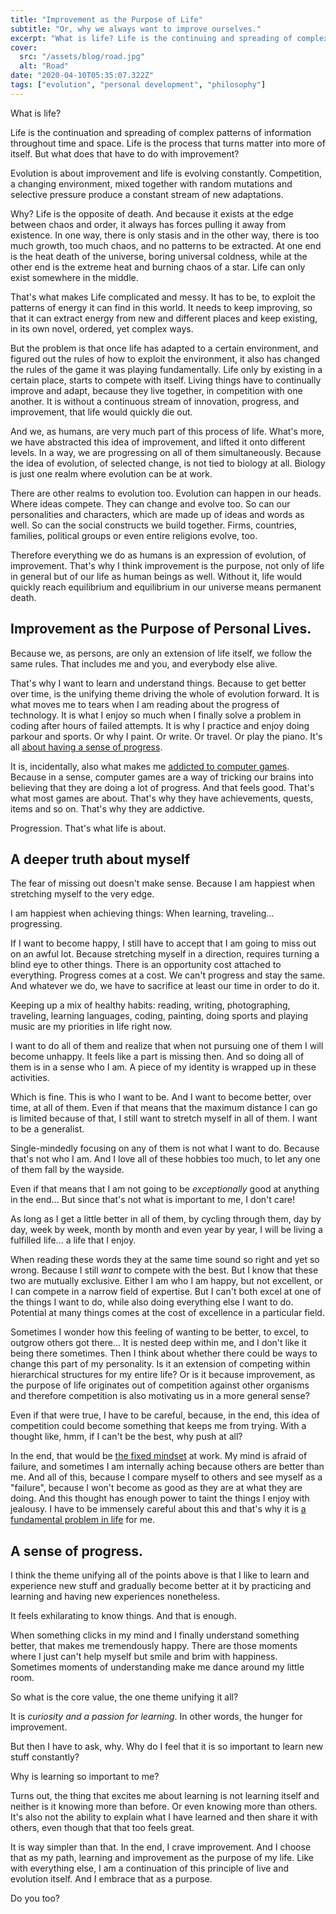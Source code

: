 ```yaml
---
title: "Improvement as the Purpose of Life"
subtitle: "Or, why we always want to improve ourselves."
excerpt: "What is life? Life is the continuing and spreading of complex patterns of information throughout time and space. Life is the process that turns matter into more of itself. But what does that have to do with improvement?"
cover: 
  src: "/assets/blog/road.jpg"
  alt: "Road"
date: "2020-04-10T05:35:07.322Z"
tags: ["evolution", "personal development", "philosophy"]
---
```


What is life? 

Life is the continuation and spreading of complex patterns of information throughout time and space. Life is the process that turns matter into more of itself. But what does that have to do with improvement?

Evolution is about improvement and life is evolving constantly. Competition, a changing environment, mixed together with random mutations and selective pressure produce a constant stream of new adaptations.

Why? Life is the opposite of death. And because it exists at the edge between chaos and order, it always has forces pulling it away from existence. In one way, there is only stasis and in the other way, there is too much growth, too much chaos, and no patterns to be extracted. At one end is the heat death of the universe, boring universal coldness, while at the other end is the extreme heat and burning chaos of a star. Life can only exist somewhere in the middle. 

That's what makes Life complicated and messy. It has to be, to exploit the patterns of energy it can find in this world. It needs to keep improving, so that it can extract energy from new and different places and keep existing, in its own novel, ordered, yet complex ways.

But the problem is that once life has adapted to a certain environment, and figured out the rules of how to exploit the environment, it also has changed the rules of the game it was playing fundamentally. Life only by existing in a certain place, starts to compete with itself. Living things have to continually improve and adapt, because they live together, in competition with one another. It is without a continuous stream of innovation, progress, and improvement, that life would quickly die out.

And we, as humans, are very much part of this process of life. What's more, we have abstracted this idea of improvement, and lifted it onto different levels. In a way, we are progressing on all of them simultaneously. Because the idea of evolution, of selected change, is not tied to biology at all. Biology is just one realm where evolution can be at work. 

There are other realms to evolution too. Evolution can happen in our heads. Where ideas compete. They can change and evolve too. So can our personalities and characters, which are made up of ideas and words as well. So can the social constructs we build together. Firms, countries, families, political groups or even entire religions evolve, too.

Therefore everything we do as humans is an expression of evolution, of improvement. That's why I think improvement is the purpose, not only of life in general but of our life as human beings as well. Without it, life would quickly reach equilibrium and equilibrium in our universe means permanent death.

## Improvement as the Purpose of Personal Lives.

Because we, as persons, are only an extension of life itself, we follow the same rules. That includes me and you, and everybody else alive.

That's why I want to learn and understand things. Because to get better over time, is the unifying theme driving the whole of evolution forward. It is what moves me to tears when I am reading about the progress of technology. It is what I enjoy so much when I finally solve a problem in coding after hours of failed attempts. It is why I practice and enjoy doing parkour and sports. Or why I paint. Or write. Or travel. Or play the piano. It's all [about having a sense of progress](/posts/sense-of-progress).

It is, incidentally, also what makes me [addicted to computer games](/posts/computer-games). Because in a sense, computer games are a way of tricking our brains into believing that they are doing a lot of progress. And that feels good. That's what most games are about. That's why they have achievements, quests, items and so on. That's why they are addictive.

Progression. That's what life is about. 

## A deeper truth about myself

The fear of missing out doesn't make sense. Because I am happiest when stretching myself to the very edge.

I am happiest when achieving things: When learning, traveling... progressing.

If I want to become happy, I still have to accept that I am going to miss out on an awful lot. Because stretching myself in a direction, requires turning a blind eye to other things. There is an opportunity cost attached to everything. Progress comes at a cost. We can't progress and stay the same. And whatever we do, we have to sacrifice at least our time in order to do it. 

Keeping up a mix of healthy habits: reading, writing, photographing, traveling, learning languages, coding, painting, doing sports and playing music are my priorities in life right now. 

I want to do all of them and realize that when not pursuing one of them I will become unhappy. It feels like a part is missing then. And so doing all of them is in a sense who I am. A piece of my identity is wrapped up in these activities. 

Which is fine. This is who I want to be. And I want to become better, over time, at all of them. Even if that means that the maximum distance I can go is limited because of that, I still want to stretch myself in all of them. I want to be a generalist. 

Single-mindedly focusing on any of them is not what I want to do. Because that's not who I am. And I love all of these hobbies too much, to let any one of them fall by the wayside. 

Even if that means that I am not going to be *exceptionally* good at anything in the end... But since that's not what is important to me, I don't care!

As long as I get a little better in all of them, by cycling through them, day by day, week by week, month by month and even year by year, I will be living a fulfilled life... a life that I enjoy.

When reading these words they at the same time sound so right and yet so wrong. Because I still *want* to compete with the best. But I know that these two are mutually exclusive. Either I am who I am happy, but not excellent, or I can compete in a narrow field of expertise. But I can't both excel at one of the things I want to do, while also doing everything else I want to do. Potential at many things comes at the cost of excellence in a particular field. 

Sometimes I wonder how this feeling of wanting to be better, to excel, to outgrow others got there... It is nested deep within me, and I don't like it being there sometimes. Then I think about whether there could be ways to change this part of my personality. Is it an extension of competing within hierarchical structures for my entire life? Or is it because improvement, as the purpose of life originates out of competition against other organisms and therefore competition is also motivating us in a more general sense?

Even if that were true, I have to be careful, because, in the end, this idea of competition could become something that keeps me from trying. With a thought like, hmm, if I can't be the best, why push at all? 

In the end, that would be [the fixed mindset](/booknotes/mindset) at work. My mind is afraid of failure, and sometimes I am internally aching because others are better than me. And all of this, because I compare myself to others and see myself as a "failure", because I won't become as good as they are at what they are doing. And this thought has enough power to taint the things I enjoy with jealousy. I have to be immensely careful about this and that's why it is [a fundamental problem in life](/posts/fundamental-problems) for me. 

## A sense of progress.

I think the theme unifying all of the points above is that I like to learn and experience new stuff and gradually become better at it by practicing and learning and having new experiences nonetheless. 

It feels exhilarating to know things. And that is enough.

When something clicks in my mind and I finally understand something better, that makes me tremendously happy. There are those moments where I just can't help myself but smile and brim with happiness. Sometimes moments of understanding make me dance around my little room. 

So what is the core value, the one theme unifying it all?

It is *curiosity and a passion for learning*. In other words, the hunger for improvement. 

But then I have to ask, why. Why do I feel that it is so important to learn new stuff constantly?

Why is learning so important to me?

Turns out, the thing that excites me about learning is not learning itself and neither is it knowing more than before. Or even knowing more than others. It's also not the ability to explain what I have learned and then share it with others, even though that that too feels great. 

It is way simpler than that. In the end, I crave improvement. And I choose that as my path, learning and improvement as the purpose of my life. Like with everything else, I am a continuation of this principle of live and evolution itself. And I embrace that as a purpose. 

Do you too?
